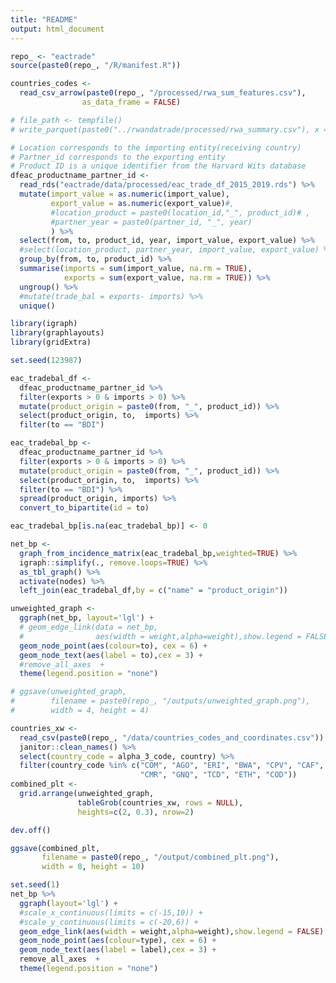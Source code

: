 ```yaml
---
title: "README"
output: html_document
---
```


```r
repo_ <- "eactrade"
source(paste0(repo_, "/R/manifest.R"))

countries_codes <- 
  read_csv_arrow(paste0(repo_, "/processed/rwa_sum_features.csv"), 
                as_data_frame = FALSE)

# file_path <- tempfile()
# write_parquet(paste0("../rwandatrade/processed/rwa_summary.csv"), x = countries_codes)
```

```r
# Location corresponds to the importing entity(receiving country)
# Partner_id corresponds to the exporting entity
# Product ID is a unique identifier from the Harvard Wits database
dfeac_productname_partner_id <- 
  read_rds("eactrade/data/processed/eac_trade_df_2015_2019.rds") %>%
  mutate(import_value = as.numeric(import_value), 
         export_value = as.numeric(export_value)#,
         #location_product = paste0(location_id,"_", product_id)# ,
         #partner_year = paste0(partner_id, "_", year)
         ) %>%
  select(from, to, product_id, year, import_value, export_value) %>%
  #select(location_product, partner_year, import_value, export_value) %>%
  group_by(from, to, product_id) %>%
  summarise(imports = sum(import_value, na.rm = TRUE), 
            exports = sum(export_value, na.rm = TRUE)) %>%
  ungroup() %>%
  #mutate(trade_bal = exports- imports) %>%
  unique() 
```


```r
library(igraph)
library(graphlayouts)
library(gridExtra)

set.seed(123987)

eac_tradebal_df <-  
  dfeac_productname_partner_id %>%
  filter(exports > 0 & imports > 0) %>%
  mutate(product_origin = paste0(from, "_", product_id)) %>%
  select(product_origin, to,  imports) %>%
  filter(to == "BDI") 

eac_tradebal_bp <-  
  dfeac_productname_partner_id %>%
  filter(exports > 0 & imports > 0) %>%
  mutate(product_origin = paste0(from, "_", product_id)) %>%
  select(product_origin, to,  imports) %>%
  filter(to == "BDI") %>%
  spread(product_origin, imports) %>%
  convert_to_bipartite(id = to) 

eac_tradebal_bp[is.na(eac_tradebal_bp)] <- 0

net_bp <- 
  graph_from_incidence_matrix(eac_tradebal_bp,weighted=TRUE) %>% 
  igraph::simplify(., remove.loops=TRUE) %>% 
  as_tbl_graph() %>%
  activate(nodes) %>% 
  left_join(eac_tradebal_df,by = c("name" = "product_origin")) 

unweighted_graph <- 
  ggraph(net_bp, layout='lgl') +
  # geom_edge_link(data = net_bp, 
  #                aes(width = weight,alpha=weight),show.legend = FALSE) + 
  geom_node_point(aes(colour=to), cex = 6) +
  geom_node_text(aes(label = to),cex = 3) +
  #remove_all_axes  + 
  theme(legend.position = "none")  

# ggsave(unweighted_graph,
#        filename = paste0(repo_, "/outputs/unweighted_graph.png"), 
#        width = 4, height = 4)

countries_xw <- 
  read_csv(paste0(repo_, "/data/countries_codes_and_coordinates.csv")) %>% 
  janitor::clean_names() %>%
  select(country_code = alpha_3_code, country) %>%
  filter(country_code %in% c("COM", "AGO", "ERI", "BWA", "CPV", "CAF", 
                             "CMR", "GNQ", "TCD", "ETH", "COD")) 
combined_plt <- 
  grid.arrange(unweighted_graph,
               tableGrob(countries_xw, rows = NULL), 
               heights=c(2, 0.3), nrow=2)

dev.off()

ggsave(combined_plt,
       filename = paste0(repo_, "/output/combined_plt.png"),
       width = 8, height = 10)
```



```r
set.seed(1)
net_bp %>% 
  ggraph(layout='lgl') + 
  #scale_x_continuous(limits = c(-15,10)) + 
  #scale_y_continuous(limits = c(-20,6)) +
  geom_edge_link(aes(width = weight,alpha=weight),show.legend = FALSE) + 
  geom_node_point(aes(colour=type), cex = 6) +
  geom_node_text(aes(label = label),cex = 3) +
  remove_all_axes  + 
  theme(legend.position = "none")  
```

